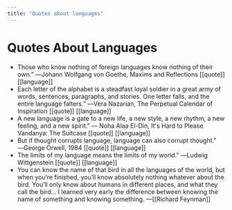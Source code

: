 ```yaml
---
title: "Quotes about languages"
---
```


# Quotes About Languages

- Those who know nothing of foreign languages know nothing of their own.” ―Johann Wolfgang von Goethe, Maxims and Reflections [[quote]] [[language]]
- Each letter of the alphabet is a steadfast loyal soldier in a great army of words, sentences, paragraphs, and stories. One letter falls, and the entire language falters.”  ―Vera Nazarian, The Perpetual Calendar of Inspiration [[quote]] [[language]]
- A new language is a gate to a new life, a new style, a new rhythm, a new feeling, and a new spirit.”  ― Noha Alaa El-Din, It's Hard to Please Vandanya: The Suitcase [[quote]] [[language]]
- But if thought corrupts language, language can also corrupt thought.”  ―George Orwell, 1984 [[quote]] [[language]]
- The limits of my language means the limits of my world.”  ―Ludwig Wittgenstein [[quote]] [[language]]
- You can know the name of that bird in all the languages of the world, but when you’re finished, you’ll know absolutely nothing whatever about the bird. You’ll only know about humans in different places, and what they call the bird… I learned very early the difference between knowing the name of something and knowing something. —[[Richard Feynman]]